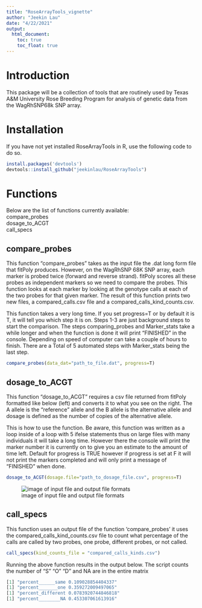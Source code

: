 ```yaml
---
title: "RoseArrayTools_vignette"
author: "Jeekin Lau"
date: "4/22/2021"
output:   
  html_document:
    toc: true
    toc_float: true
---
```



# Introduction
This package will be a collection of tools that are routinely used by Texas A&M University Rose Breeding Program for analysis of genetic data from the WagRhSNP68k SNP array.


# Installation
If you have not yet installed RoseArrayTools in R, use the following code to do so.

```r
install.packages('devtools')
devtools::install_github("jeekinlau/RoseArrayTools")
```


# Functions
Below are the list of functions currently available:   
compare_probes   
dosage_to_ACGT   
call_specs   



## compare_probes
This function "compare_probes" takes as the input file the .dat long form file that fitPoly produces. However, on the WagRhSNP 68K SNP array, each marker is probed twice (forward and reverse strand). fitPoly scores all these probes as independent markers so we need to compare the probes. This function looks at each marker by looking at the genotype calls at each of the two probes for that given marker. The result of this function prints two new files, a compared_calls.csv file and a compared_calls_kind_counts.csv. 

This function takes a very long time. If you set progress=T or by default it is T, it will tell you which step it is on. Steps 1-3 are just background steps to start the comparison.  The steps comparing_probes and Marker_stats take a while longer and when the function is done it will print "FINISHED" in the console. Depending on speed of computer can take a couple of hours to finish. There are a Total of 5 automated steps with Marker_stats being the last step.

```r
compare_probes(data_dat="path_to_file.dat", progress=T)
```

## dosage_to_ACGT
This function "dosage_to_ACGT" requires a csv file returned from fitPoly formatted like below (left) and converts it to what you see on the right. The A allele is the "reference" allele and the B allele is the alternative allele and dosage is defined as the number of copies of the alternative allele.

This is how to use the function. Be aware, this function was written as a loop inside of a loop with 5 ifelse statements thus on large files with many individuals it will take a long time. However there the console will print the marker number it is currently on to give you an estimate to the amount of time left. Default for progress is TRUE however if progress is set at F it will not print the markers completed and will only print a message of "FINISHED" when done.

```r
dosage_to_ACGT(dosage.file="path_to_dosage_file.csv", progress=T)
```


![image of input file and output file formats](C:/Users/Jeekin/Dropbox/Projects/R_Packages/Dosage_to_ACGT/DoseToACGT/Screenshot 2021-04-02 151131.png)

## call_specs
This function uses an output file of the function 'compare_probes' it uses the compared_calls_kind_counts.csv file to count what percentage of the calls are called by two probes, one probe, different probes, or not called. 

```r
call_specs(kind_counts_file = "compared_calls_kinds.csv")
```
Running the above function results in the output below. The script counts the number of  "S" "O" "D" and NA are in the entire matrix
```r
[1] "percent______same 0.109028854404337"
[1] "percent_______one 0.359272009497065"
[1] "percent_different 0.0783920744846818"
[1] "percent________NA 0.453307061613916"
```

